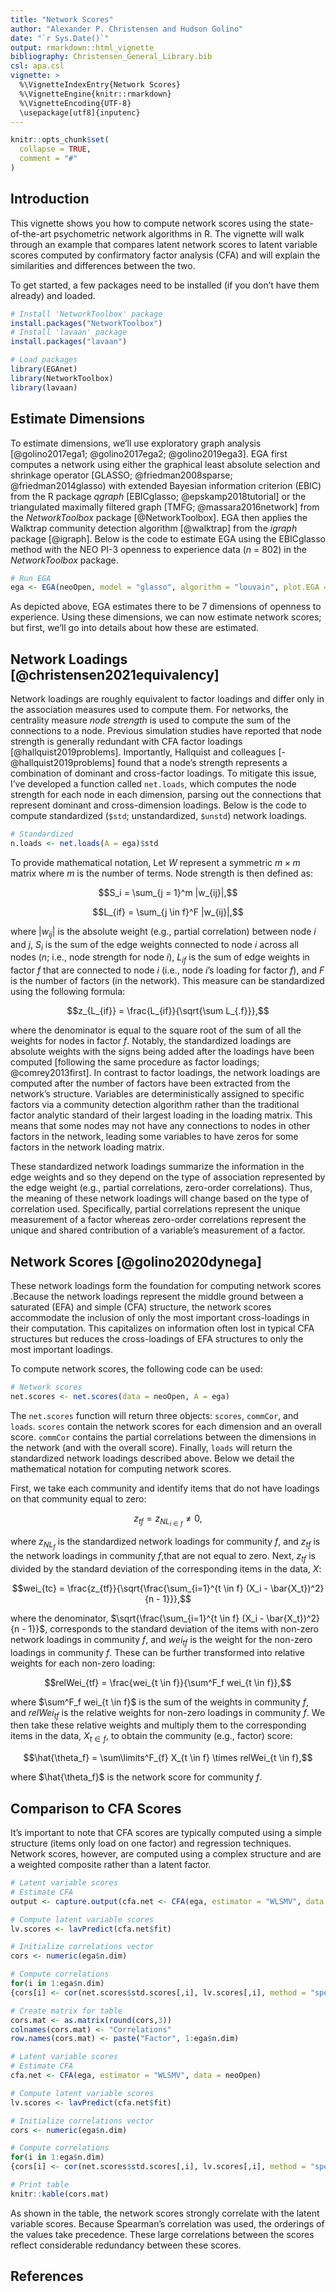 ---
title: "Network Scores"
author: "Alexander P. Christensen and Hudson Golino"
date: "`r Sys.Date()`"
output: rmarkdown::html_vignette
bibliography: Christensen_General_Library.bib
csl: apa.csl
vignette: >
  %\VignetteIndexEntry{Network Scores}
  %\VignetteEngine{knitr::rmarkdown}
  %\VignetteEncoding{UTF-8}
  \usepackage[utf8]{inputenc}
---
```{r, include = FALSE}
knitr::opts_chunk$set(
  collapse = TRUE,
  comment = "#"
)
```

## Introduction

This vignette shows you how to compute network scores using the state-of-the-art psychometric network algorithms in R. The vignette will walk through an example that compares latent network scores to latent variable scores computed by confirmatory factor analysis (CFA) and will explain the similarities and differences between the two.

To get started, a few packages need to be installed (if you don't have them already) and loaded.

```{r install, echo = TRUE, eval = FALSE, message = FALSE, warning = FALSE}
# Install 'NetworkToolbox' package
install.packages("NetworkToolbox")
# Install 'lavaan' package
install.packages("lavaan")
```
```{r load, echo = TRUE, message = FALSE, warning = FALSE}
# Load packages
library(EGAnet)
library(NetworkToolbox)
library(lavaan)
```

## Estimate Dimensions

To estimate dimensions, we'll use exploratory graph analysis [@golino2017ega1; @golino2017ega2; @golino2019ega3]. EGA first computes a network using either the graphical least absolute selection and shrinkage operator [GLASSO; @friedman2008sparse; @friedman2014glasso) with extended Bayesian information criterion (EBIC) from the R package *qgraph* [EBICglasso; @epskamp2018tutorial] or the triangulated maximally filtered graph [TMFG; @massara2016network] from the *NetworkToolbox* package [@NetworkToolbox]. EGA then applies the Walktrap community detection algorithm [@walktrap] from the *igraph* package [@igraph]. Below is the code to estimate EGA using the EBICglasso method with the NEO PI-3 openness to experience data (*n* = 802) in the *NetworkToolbox* package.

```{r Fig1, echo = TRUE, message = FALSE, warning = FALSE}
# Run EGA
ega <- EGA(neoOpen, model = "glasso", algorithm = "louvain", plot.EGA = FALSE)
```

As depicted above, EGA estimates there to be 7 dimensions of openness to experience. Using these dimensions, we can now estimate network scores; but first, we'll go into details about how these are estimated.

## Network Loadings [@christensen2021equivalency]

Network loadings are roughly equivalent to factor loadings and differ only in the association measures used to compute them. For networks, the centrality measure *node strength* is used to compute the sum of the connections to a node. Previous simulation studies have reported that node strength is generally redundant with CFA factor loadings [@hallquist2019problems]. Importantly, Hallquist and colleagues [-@hallquist2019problems] found that a node's strength represents a combination of dominant and cross-factor loadings. To mitigate this issue, I've developed a function called `net.loads`, which computes the node strength for each node in each dimension, parsing out the connections that represent dominant and cross-dimension loadings. Below is the code to compute standardized (`$std`; unstandardized, `$unstd`) network loadings.

```{r loadings, echo = TRUE, message = FALSE, warning = FALSE}
# Standardized
n.loads <- net.loads(A = ega)$std
```

To provide mathematical notation, Let $W$ represent a symmetric $m \times m$ matrix where $m$ is the number of terms. Node strength is then defined as:

$$S_i = \sum_{j = 1}^m |w_{ij}|,$$

$$L_{if} = \sum_{j \in f}^F |w_{ij}|,$$

where $|w_{ij}|$ is the absolute weight (e.g., partial correlation) between node $i$ and $j$, $S_i$ is the sum of the edge weights connected to node $i$ across all nodes ($n$; i.e., node strength for node $i$), $L_{if}$ is the sum of edge weights in factor $f$ that are connected to node $i$ (i.e., node $i$'s loading for factor $f$), and $F$ is the number of factors (in the network). This measure can be standardized using the following formula:

$$z_{L_{if}} = \frac{L_{if}}{\sqrt{\sum L_{.f}}},$$

where the denominator is equal to the square root of the sum of all the weights for nodes in factor $f$. Notably, the standardized loadings are absolute weights with the signs being added after the loadings have been computed [following the same procedure as factor loadings; @comrey2013first]. In contrast to factor loadings, the network loadings are computed after the number of factors have been extracted from the network's structure. Variables are deterministically assigned to specific factors via a community detection algorithm rather than the traditional factor analytic standard of their largest loading in the loading matrix. This means that some nodes may not have any connections to nodes in other factors in the network, leading some variables to have zeros for some factors in the network loading matrix.

These standardized network loadings summarize the information in the edge weights and so they depend on the type of association represented by the edge weight (e.g., partial correlations, zero-order correlations). Thus, the meaning of these network loadings will change based on the type of correlation used. Specifically, partial correlations represent the unique measurement of a factor whereas zero-order correlations represent the unique and shared contribution of a variable's measurement of a factor.

## Network Scores [@golino2020dynega]
These network loadings form the foundation for computing network scores .Because the network loadings represent the middle ground between a saturated (EFA) and simple (CFA) structure, the network scores accommodate the inclusion of only the most important cross-loadings in their computation. This capitalizes on information often lost in typical CFA structures but reduces the cross-loadings of EFA structures to only the most important loadings. 

To compute network scores, the following code can be used:

```{r scores, echo = TRUE, message = FALSE, warning = FALSE}
# Network scores
net.scores <- net.scores(data = neoOpen, A = ega)
```

The `net.scores` function will return three objects: `scores`, `commCor`, and `loads`. `scores` contain the network scores for each dimension and an overall score. `commCor` contains the partial correlations between the dimensions in the network (and with the overall score). Finally, `loads` will return the standardized network loadings described above. Below we detail the mathematical notation for computing network scores.

First, we take each community and identify items that do not have loadings on that community equal to zero:

$$z_{tf} = z_{NL_{i \in f}} \neq 0,$$

where $z_{NL_{f}}$ is the standardized network loadings for community $f$, and $z_{tf}$ is the network loadings in community $f$,that are not equal to zero. Next, $z_{tf}$ is divided by the standard deviation of the corresponding items in the data, $X$:

$$wei_{tc} = \frac{z_{tf}}{\sqrt{\frac{\sum_{i=1}^{t \in f} (X_i - \bar{X_t})^2}{n - 1}}},$$

where the denominator, $\sqrt{\frac{\sum_{i=1}^{t \in f} (X_i - \bar{X_t})^2}{n - 1}}$, corresponds to the standard deviation of the items with non-zero network loadings in community $f$, and $wei_{tf}$ is the weight for the non-zero loadings in community $f$. These can be further transformed into relative weights for each non-zero loading:

$$relWei_{tf} = \frac{wei_{t \in f}}{\sum^F_f wei_{t \in f}},$$

where $\sum^F_f wei_{t \in f}$ is the sum of the weights in community $f$, and $relWei_{tf}$ is the relative weights for non-zero loadings in community $f$. We then take these relative weights and multiply them to the corresponding items in the data, $X_{t \in f}$, to obtain the community (e.g., factor) score:

$$\hat{\theta_f} = \sum\limits^F_{f} X_{t \in f} \times relWei_{t \in f},$$

where $\hat{\theta_f}$ is the network score for community $f$. 

## Comparison to CFA Scores

It's important to note that CFA scores are typically computed using a simple structure (items only load on one factor) and regression techniques. Network scores, however, are computed using a complex structure and are a weighted composite rather than a latent factor.

```{r latent scores setup, echo = FALSE, eval = TRUE, message = FALSE, warning = FALSE}
# Latent variable scores
# Estimate CFA
output <- capture.output(cfa.net <- CFA(ega, estimator = "WLSMV", data = neoOpen, plot.CFA = FALSE))

# Compute latent variable scores
lv.scores <- lavPredict(cfa.net$fit)

# Initialize correlations vector
cors <- numeric(ega$n.dim)

# Compute correlations
for(i in 1:ega$n.dim)
{cors[i] <- cor(net.scores$std.scores[,i], lv.scores[,i], method = "spearman")}

# Create matrix for table
cors.mat <- as.matrix(round(cors,3))
colnames(cors.mat) <- "Correlations"
row.names(cors.mat) <- paste("Factor", 1:ega$n.dim)
```

```{r latent scores present, echo = TRUE, eval = FALSE, message = FALSE, warning = FALSE}
# Latent variable scores
# Estimate CFA
cfa.net <- CFA(ega, estimator = "WLSMV", data = neoOpen)

# Compute latent variable scores
lv.scores <- lavPredict(cfa.net$fit)

# Initialize correlations vector
cors <- numeric(ega$n.dim)

# Compute correlations
for(i in 1:ega$n.dim)
{cors[i] <- cor(net.scores$std.scores[,i], lv.scores[,i], method = "spearman")}
```
```{r latent scores table, echo = FALSE, eval = TRUE, message = FALSE, warning = FALSE}
# Print table
knitr::kable(cors.mat)
```

As shown in the table, the network scores strongly correlate with the latent variable scores. Because Spearman's correlation was used, the orderings of the values take precedence. These large correlations between the scores reflect considerable redundancy between these scores.

\newpage

## References
\begingroup
\setlength{\parindent}{-0.5in}
\setlength{\leftskip}{0.5in}

<div id = "refs"></div>
\endgroup
